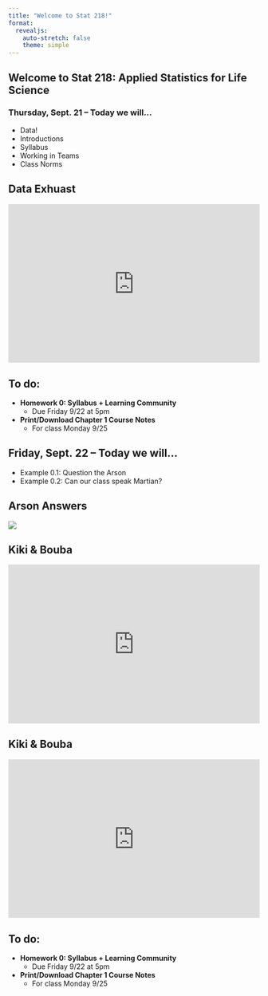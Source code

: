 ```yaml
---
title: "Welcome to Stat 218!"
format: 
  revealjs:
    auto-stretch: false
    theme: simple
---
```


## Welcome to Stat 218: Applied Statistics for Life Science
### Thursday, Sept. 21 -- Today we will...

+ Data!
+ Introductions
+ Syllabus
+ Working in Teams
+ Class Norms

## Data Exhuast {background-image="images/data-exhaust-mentimeter-qr.png" background-size=10% background-position="0% 0%"}

<div style='position: relative; padding-bottom: 56.25%; padding-top: 35px; height: 0; overflow: hidden;'><iframe sandbox='allow-scripts allow-same-origin allow-presentation' allowfullscreen='true' allowtransparency='true' frameborder='0' height='315' src='https://www.mentimeter.com/app/presentation/alswqzqtk4jq7rudmrxucmh6nu2urv94/embed' style='position: absolute; top: 0; left: 0; width: 100%; height: 100%;' width='420'></iframe></div>

## To do:

+ **Homework 0: Syllabus + Learning Community**
  + Due Friday 9/22 at 5pm
+ **Print/Download Chapter 1 Course Notes**
  + For class Monday 9/25

## Friday, Sept. 22 -- Today we will...

+ Example 0.1: Question the Arson
+ Example 0.2: Can our class speak Martian?

## Arson Answers

![](images/arson-answers.png)

## Kiki & Bouba {background-image="images/kiki-bouba-mentimeter1.png" background-size=10% background-position="0% 0%"}

<div style='position: relative; padding-bottom: 56.25%; padding-top: 35px; height: 0; overflow: hidden;'><iframe sandbox='allow-scripts allow-same-origin allow-presentation' allowfullscreen='true' allowtransparency='true' frameborder='0' height='315' src='https://www.mentimeter.com/app/presentation/alpioir4oeoy91a3rbcbhr9ovosfr4us/embed' style='position: absolute; top: 0; left: 0; width: 100%; height: 100%;' width='420'></iframe></div>

## Kiki & Bouba {background-image="images/kiki-bouba-mentimeter2.png" background-size=10% background-position="0% 0%"}

<div style='position: relative; padding-bottom: 56.25%; padding-top: 35px; height: 0; overflow: hidden;'><iframe sandbox='allow-scripts allow-same-origin allow-presentation' allowfullscreen='true' allowtransparency='true' frameborder='0' height='315' src='https://www.mentimeter.com/app/presentation/al5kz2vaqnz48i34gymaoyszxpfdhccb/embed' style='position: absolute; top: 0; left: 0; width: 100%; height: 100%;' width='420'></iframe></div>

## To do:

+ **Homework 0: Syllabus + Learning Community**
  + Due Friday 9/22 at 5pm
+ **Print/Download Chapter 1 Course Notes**
  + For class Monday 9/25

